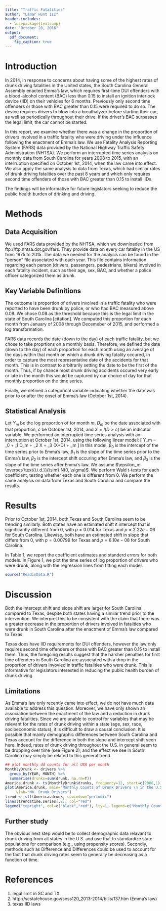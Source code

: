 ```yaml
---
title: "Traffic Fatalities"
author: "Lamar Hunt III"
header-includes:
  - \usepackage{textcomp}
date: "October 28, 2016"
output: 
  pdf_document:
    fig_caption: true
---
```



# Introduction
In 2014, in response to concerns about having some of the highest rates of drunk driving fatalities in the United states, the South Carolina General Assembly enacted Emma's law, which requires first-time DUI offenders with a blood-alcohol content (BAC) less than 0.15 to install an ignition interlock device (IID) on their vehicles for 6 months. Previously only second time offenders or those with BAC greater than 0.15 were required to do so. The device requires drivers to blow into a breathalyzer before starting their car, as well as periodically throughout their drive. If the driver's BAC surpasses the legal limit, the car cannot be started. 

In this report, we examine whether there was a change in the proportion of drivers involved in a traffic fatality who were driving under the influence following the enactment of Emma's law. We use Fatality Analysis Reporting System (FARS) data provided by the National Highway Traffic Safety Administration (NHTSA). We perform an interrupted time series analysis on monthly data from South Carolina for years 2008 to 2015, with an interruption specified on October 1st, 2014, when the law came into effect. We also apply the same analysis to data from Texas, which had similar rates of drunk driving fatalities over the past 8 years and which only requires second time offenders of those with BAC greater than 0.15 to install IIDs.

The findings will be informative for future legislators seeking to reduce the public health burden of drinking and driving. 


# Methods
## Data Acquisition
We used FARS data provided by the NHTSA, which we downloaded from ftp://ftp.nhtsa.dot.gov/fars. They provide data on every car fatality in the US from 1975 to 2015. The data we needed for the analysis can be found in the "person" file associated with each year. This file contains information regarding each person (drivers, passengers, pedestrians, bikers) involved in each fatality incident, such as their age, sex, BAC, and whether a police officer categorized them as drunk.

## Key Variable Definitions
The outcome is proportion of drivers involved in a traffic fatality who were reported to have been drunk by police, or who had BAC measured above 0.08. We chose 0.08 as the threshold because this is the legal limit in the state of South Carolina [citation]. We computed this proportion for each month from January of 2008 through Decemeber of 2015, and performed a log transformation.

FARS data records the date (down to the day) of each traffic fatality, but we chose to take proprtions on a monthly basis. Therefore, we defined the date (down to the day) of each proportion for each month using an average of the days within that month on which a drunk driving fatality occured, in order to capture the most representative date of the accidents for that month. This is in contrast to arbitrarily setting the date to be the first of the month. Thus, if by chance most drunk driving accidents occured very early or late in the month this would be captured by our choice of day for that monthly proportion on the time series. 

Finally, we defined a categorical variable indicating whether the date was prior to or after the onset of Emma's law (October 1st, 2014).

## Statistical Analysis
Let $Y_m$ be the log proportion of for month $m$, $D_m$ be the date associated with that proportion, $c$ be October 1st, 2014, and $X = I(D > c)$ be an indicator variable. We performed an interrupted time series analysis with an interruption at October 1st, 2014, using the following linear model:
\[
Y_m = \beta_0 + \beta_1 D_m + \beta_2 X + \beta_3 (X*D) + \epsilon_m
\]
In this model, $\beta_0$ is the intercept of the time series prior to Emma's law, $\beta_1$ is the slope of the time series prior to the Emma's law, $\beta_2$ is the intercept shift occuring after Emma's law, and $\beta_3$ is the slope of the time series after Emma's law. We assume $\epsilon_m \overset{\text{i.i.d.}}{\sim} N(0, \sigma)$. We perform Wald t-tests for each coefficient, testing whether each one is different from 0. We perform the same analysis on data from Texas and South Carolina and compare the results. 

# Results
Prior to October 1st, 2014, both Texas and South Carolina seem to be trending similarly. Both states have an estimated shift it intercept that is significantly different from 0, with $p=0.014$ for Texas and $p=2.22e-06$ for South Carolina. Likewise, both have an estimated shift in slope that differs from 0, with $p=0.00799$ for Texas and $p=8.10e-08$ for South Carolina. 

In Table 1, we report the coefficient estimates and standerd errors for both models. In Figure 1, we plot the time series of log proportion of drivers who were drunk, along with the regression lines from fitting each model. 

\begin{table}[!htbp] \centering 
  \caption{Linear Model Results} 
  \label{} 
\begin{tabular}{@{\extracolsep{5pt}}rcc} 
\\[-1.8ex]\hline 
\\[-1.8ex] & South Carolina & Texas\\ 
\hline \\[-1.8ex] 
 Intercept before 10/1/2014 & $-$0.890$^{***} (0.043)$ & $-$0.875$^{***} (0.023)$ \\ 
  & & \\ 
 Slope before 10/1/2014 & 0.00004 (0.00003) & 0.0001$^{***}$ (0.00002) \\ 
  & & \\ 
 Intercept Shift & 5.198$^{***}$ (1.029) & 1.353$^{**}$ (0.539)\\ 
  & & \\ 
 Slope Shift  & $-$0.002$^{***}$ (0.0004) & $-$0.001$^{***}$ (0.0002) \\ 
  & & \\ 
\hline \\[-1.8ex] 
Observations & 96 & 96 \\ 
R$^{2}$ & 0.708 & 0.257 \\ 
Adjusted R$^{2}$ & 0.698 & 0.232 \\ 
Residual Std. Error (df = 92) & 0.194 & 0.101 \\ 
F Statistic (df = 3; 92) & 74.280$^{***}$ & 10.592$^{***}$ \\ 
\hline 
\hline \\[-1.8ex] 
\textit{Note:}  & \multicolumn{2}{r}{$^{*}$p$<$0.1; $^{**}$p$<$0.05; $^{***}$p$<$0.01} \\ 
\end{tabular} 
\end{table} 


```r
source("ReadinData.R")
```

# Discussion
Both the intercept shift and slope shift are larger for South Carolina compared to Texas, despite both states having a similar trend prior to the intervention. We interpret this to be consistent with the claim that there was a greater decrease in the proportion of drivers involved in fatalities who were drunk in South Carolina after the enactment of Emma's law compared to Texas.

Texas does have IID requirements for DUI offenders, however the law only requires second time offenders or those with BAC greater than 0.15 to install them. Thus, the foregoing results suggest that the harsher penalties for first time offenders in South Carolina are associated with a drop in the proportion of drivers invovled in traffic fatalities who were drunk. This is informative for legislators interested in reducing the public health burden of drunk driving.

## Limitations
As Emma's law only recently came into effect, we do not have much data available to address this question. Moreover, we have only shown an association between the enactment of the law and a reduction in drunk driving fatalities. Since we are unable to control for variables that may be relevant for the rates of drunk driving within a state (age, sex, race, socioeconomic status), it is difficult to draw a causal conclusion. It is possible that mainly demographic differences between South Carolina and Texas account for the difference in both the slope and intercept shift seen here. Indeed, rates of drunk driving throughout the U.S. in general seem to be dropping over time (see Figure 2), and the effect we see in South Carolina may simply be related to this general trend. 

```r
## plot monthly dd counts for all USA per month
MonthlyDrunk <- drivers %>% 
  group_by(YEAR, MONTH) %>%
  summarise(drunks=sum(drunk, na.rm=T))
America.drunk <- ts(MonthlyDrunk$drunks, frequency=12, start=c(2008,1))
plot(America.drunk, main="Monthly Counts of Drunk Drivers \n in the U.S.",
     ylab="No. Drunk Drivers")
trend <- stl(America.drunk, s.window="periodic")
lines(trend$time.series[,2], col="red")
legend("topright", col=c("black","red"), lty=1, legend=c("Monthly Count", "Trend"))
```

## Further study
The obvious next step would be to collect demographic data relavant to drunk driving from all states in the U.S. and use that to standardize state populations for comparison (e.g., using propensity scores). Secondly, methods such as Difference and Differences could be used to account for the fact that drunk driving rates seem to generally be decreasing as a function of time.

# References
1. legal limit in SC and TX
2. http://scstatehouse.gov/sess120_2013-2014/bills/137.htm (Emma's law)
3. texas IID laws



